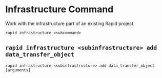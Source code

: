 # Infrastructure Command

Work with the infrastructure part of an existing Rapid project.

```
rapid infrastructure <subcommand>
```

## `rapid infrastructure <subinfrastructure> add data_transfer_object`

```
rapid infrastructure <subinfrastructure> add data_transfer_object [arguments]
```
